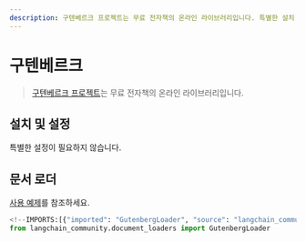 ```yaml
---
description: 구텐베르크 프로젝트는 무료 전자책의 온라인 라이브러리입니다. 특별한 설치 없이 쉽게 이용할 수 있습니다.
---
```


# 구텐베르크

> [구텐베르크 프로젝트](https://www.gutenberg.org/about/)는 무료 전자책의 온라인 라이브러리입니다.

## 설치 및 설정

특별한 설정이 필요하지 않습니다.

## 문서 로더

[사용 예제](/docs/integrations/document_loaders/gutenberg)를 참조하세요.

```python
<!--IMPORTS:[{"imported": "GutenbergLoader", "source": "langchain_community.document_loaders", "docs": "https://api.python.langchain.com/en/latest/document_loaders/langchain_community.document_loaders.gutenberg.GutenbergLoader.html", "title": "Gutenberg"}]-->
from langchain_community.document_loaders import GutenbergLoader
```
